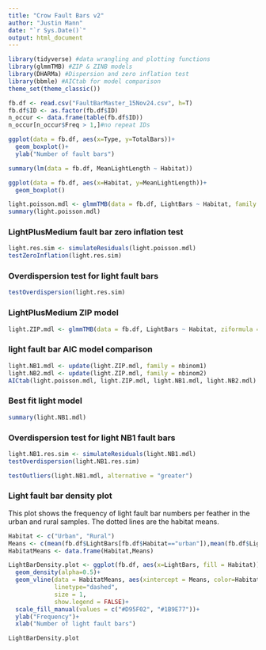 ```yaml
---
title: "Crow Fault Bars v2"
author: "Justin Mann"
date: "`r Sys.Date()`"
output: html_document
---
```


```r
library(tidyverse) #data wrangling and plotting functions
library(glmmTMB) #ZIP & ZINB models
library(DHARMa) #Dispersion and zero inflation test
library(bbmle) #AICtab for model comparison
theme_set(theme_classic())
```


```r
fb.df <- read.csv("FaultBarMaster_15Nov24.csv", h=T)
fb.df$ID <- as.factor(fb.df$ID)
n_occur <- data.frame(table(fb.df$ID))
n_occur[n_occur$Freq > 1,]#no repeat IDs
```


```r
ggplot(data = fb.df, aes(x=Type, y=TotalBars))+
  geom_boxplot()+
  ylab("Number of fault bars")
```

```r
summary(lm(data = fb.df, MeanLightLength ~ Habitat))
```



```r
ggplot(data = fb.df, aes(x=Habitat, y=MeanLightLength))+
  geom_boxplot()
```



```r
light.poisson.mdl <- glmmTMB(data = fb.df, LightBars ~ Habitat, family = "poisson")
summary(light.poisson.mdl)
```


### LightPlusMedium fault bar zero inflation test
```r
light.res.sim <- simulateResiduals(light.poisson.mdl)
testZeroInflation(light.res.sim)
```


### Overdispersion test for light fault bars
```r
testOverdispersion(light.res.sim)
```


### LightPlusMedium ZIP model
```r
light.ZIP.mdl <- glmmTMB(data = fb.df, LightBars ~ Habitat, ziformula = ~1, family = "poisson")
```


### light fault bar AIC model comparison
```r
light.NB1.mdl <- update(light.ZIP.mdl, family = nbinom1)
light.NB2.mdl <- update(light.ZIP.mdl, family = nbinom2)
AICtab(light.poisson.mdl, light.ZIP.mdl, light.NB1.mdl, light.NB2.mdl)
```


### Best fit light model
```r
summary(light.NB1.mdl)
```


### Overdispersion test for light NB1 fault bars
```r
light.NB1.res.sim <- simulateResiduals(light.NB1.mdl)
testOverdispersion(light.NB1.res.sim)
```


```r
testOutliers(light.NB1.mdl, alternative = "greater")
```



### Light fault bar density plot
This plot shows the frequency of light fault bar numbers per feather in the urban and rural samples. The dotted lines are the habitat means.
```r
Habitat <- c("Urban", "Rural")
Means <- c(mean(fb.df$LightBars[fb.df$Habitat=="urban"]),mean(fb.df$LightBars[fb.df$Habitat=="rural"]))
HabitatMeans <- data.frame(Habitat,Means)

LightBarDensity.plot <- ggplot(fb.df, aes(x=LightBars, fill = Habitat))+
  geom_density(alpha=0.5)+
  geom_vline(data = HabitatMeans, aes(xintercept = Means, color=Habitat),
             linetype="dashed",
             size = 1,
             show.legend = FALSE)+
  scale_fill_manual(values = c("#D95F02", "#1B9E77"))+
  ylab("Frequency")+
  xlab("Number of light fault bars")

LightBarDensity.plot
```

